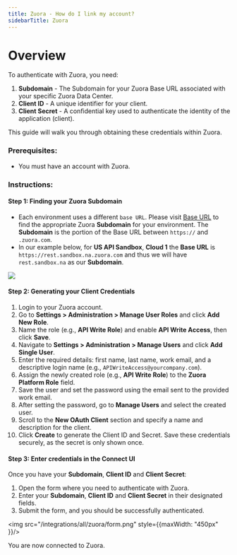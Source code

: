 ```yaml
---
title: Zuora - How do I link my account?
sidebarTitle: Zuora
---
```



# Overview

To authenticate with Zuora, you need:
1. **Subdomain** - The Subdomain for your Zuora Base URL associated with your specific Zuora Data Center.
2. **Client ID** - A unique identifier for your client.
3. **Client Secret** - A confidential key used to authenticate the identity of the application (client).

This guide will walk you through obtaining these credentials within Zuora.

### Prerequisites:

- You must have an account with Zuora.

### Instructions:

#### Step 1: Finding your Zuora Subdomain
-   Each environment uses a different `base URL`. Please visit [Base URL](https://developer.zuora.com/v1-api-reference/introduction/) to find the appropriate Zuora **Subdomain** for your environment. The **Subdomain** is the portion of the Base URL between `https://` and `.zuora.com`.
-   In our example below, for **US API Sandbox**, **Cloud 1** the **Base URL** is `https://rest.sandbox.na.zuora.com` and thus we will have `rest.sandbox.na` as our **Subdomain**.
<img src="/integrations/all/zuora/base_url.png" /> 

#### Step 2: Generating your Client Credentials
1. Login to your Zuora account. 
2. Go to **Settings > Administration > Manage User Roles** and click **Add New Role**.  
3. Name the role (e.g., **API Write Role**) and enable **API Write Access**, then click **Save**.
4. Navigate to **Settings > Administration > Manage Users** and click **Add Single User**.  
5. Enter the required details: first name, last name, work email, and a descriptive login name (e.g., `APIWriteAccess@yourcompany.com`).  
6. Assign the newly created role (e.g., **API Write Role**) to the **Zuora Platform Role** field.  
7. Save the user and set the password using the email sent to the provided work email.
8. After setting the password, go to **Manage Users** and select the created user.  
9. Scroll to the **New OAuth Client** section and specify a name and description for the client.  
10. Click **Create** to generate the Client ID and Secret. Save these credentials securely, as the secret is only shown once.

#### Step 3: Enter credentials in the Connect UI

Once you have your **Subdomain**, **Client ID** and **Client Secret**:
1. Open the form where you need to authenticate with Zuora.
2. Enter your **Subdomain**, **Client ID** and **Client Secret** in their designated fields.
3. Submit the form, and you should be successfully authenticated.


<img src="/integrations/all/zuora/form.png" style={{maxWidth: "450px" }}/>

You are now connected to Zuora.
 